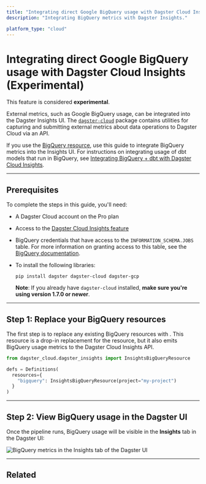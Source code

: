 ```yaml
---
title: "Integrating direct Google BigQuery usage with Dagster Cloud Insights | Dagster Docs"
description: "Integrating BigQuery metrics with Dagster Insights."

platform_type: "cloud"
---
```


# Integrating direct Google BigQuery usage with Dagster Cloud Insights (Experimental)

<Note>
  This feature is considered <strong>experimental</strong>.
</Note>

External metrics, such as Google BigQuery usage, can be integrated into the Dagster Insights UI. The [`dagster-cloud`](https://pypi.org/project/dagster-cloud/) package contains utilities for capturing and submitting external metrics about data operations to Dagster Cloud via an API.

If you use the [BigQuery resource](/\_apidocs/libraries/dagster-snowflake), use this guide to integrate BigQuery metrics into the Insights UI. For instructions on integrating usage of dbt models that run in BigQuery, see [Integrating BigQuery + dbt with Dagster Cloud Insights](/dagster-cloud/insights/integrating-bigquery-and-dbt).

---

## Prerequisites

To complete the steps in this guide, you'll need:

- A Dagster Cloud account on the Pro plan
- Access to the [Dagster Cloud Insights feature](/dagster-cloud/insights)
- BigQuery credentials that have access to the `INFORMATION_SCHEMA.JOBS` table. For more information on granting access to this table, see the [BigQuery documentation](https://cloud.google.com/bigquery/docs/information-schema-jobs).
- To install the following libraries:

  ```shell
  pip install dagster dagster-cloud dagster-gcp
  ```

  **Note**: If you already have `dagster-cloud` installed, **make sure you're using version 1.7.0 or newer**.

---

## Step 1: Replace your BigQuery resources

The first step is to replace any existing BigQuery resources with <PyObject module="dagster_cloud" object="InsightsBigQueryResource" />. This resource is a drop-in replacement for the <PyObject module="dagster_bigquery" object="BigQueryResource" /> resource, but it also emits BigQuery usage metrics to the Dagster Cloud Insights API.

```python
from dagster_cloud.dagster_insights import InsightsBigQueryResource

defs = Definitions(
  resources={
    "bigquery": InsightsBigQueryResource(project="my-project")
  }
)
```

---

## Step 2: View BigQuery usage in the Dagster UI

Once the pipeline runs, BigQuery usage will be visible in the **Insights** tab in the Dagster UI:

<!-- ![BigQuery credits in the Insights tab of the Dagster UI](/images/dagster-cloud/insights/insights-bigquery.png) -->

<Image
alt="BigQuery metrics in the Insights tab of the Dagster UI"
src="/images/dagster-cloud/insights/insights-bigquery.png"
width={3454}
height={1338}
/>

---

## Related

<ArticleList>
  <ArticleListItem
    title="Dagster Cloud Insights"
    href="/dagster-cloud/insights"
  ></ArticleListItem>
  <ArticleListItem
    title="Google BigQuery + dbt + Insights"
    href="/dagster-cloud/insights/integrating-bigquery-and-dbt"
  ></ArticleListItem>
  <ArticleListItem
    title="Dagster Cloud alerts"
    href="/dagster-cloud/managing-deployments/alerts"
  ></ArticleListItem>
</ArticleList>
